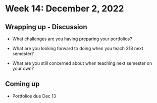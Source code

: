 # Week 14: December 2, 2022

## Wrapping up - Discussion

- What challenges are you having preparing your portfolios?

- What are you looking forward to doing when you teach 218 next semester?

- What are you still concerned about when teaching next semester on your own?


## Coming up

- Portfolios due Dec 13


\clearpage
\vspace*{1in}
\clearpage
